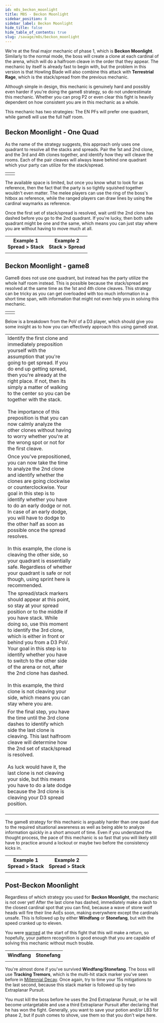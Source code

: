 ```yaml
---
id: m8s_beckon_moonlight
title: M8S - Beckon Moonlight
sidebar_position: 8
sidebar_label: Beckon Moonlight
hide_title: false
hide_table_of_contents: true
slug: /savage/m8s/beckon_moonlight
---
```


We're at the final major mechanic of phase 1, which is <strong>Beckon Moonlight</strong>. Similarly to the normal mode, the boss will create a clone at each cardinal of the arena, which will do a halfroom cleave in the order that they appear. The mechanic by itself is already fast to begin with, but the problem in this version is that Howling Blade will also combine this attack with <strong>Terrestrial Rage</strong>, which is the stack/spread from the previous mechanic.

<KittenAsset path='m8s/beckon_moonlight_sample.webm' wrapper='div' />

Although simple in design, this mechanic is genuinely hard and possibly even harder if you're doing the game8 strategy, so do not underestimate this mechanic. Whether you can prog P2 or even clear this fight is heavily dependent on how consistent you are in this mechanic as a whole.

This mechanic has two strategies: The EN PFs will prefer one quadrant, while game8 will use the full half room.

<Tabs>
<TabItem value="One Quad" label="One Quad" default>

## Beckon Moonlight - One Quad

As the name of the strategy suggests, this approach only uses one quadrant to resolve all the stacks and spreads. Pair the 1st and 2nd clone, and the 3rd and 4th clones together, and identify how they will cleave the rooms. Each of the pair cleaves will always leave behind one quadrant which your party can utilize for the stack/spread.

<table width='70%'>
    <tr>
        <td><KittenAsset path='m8s/beckon_moonlight_one_quad_support_stack.png' /></td>
        <td><KittenAsset path='m8s/beckon_moonlight_one_quad_dps_stack.png' /></td>
    </tr>
</table>

The available space is limited, but once you know what to look for as reference, then the fact that the party is so tightly squished together wouldn't even matter. The melee players can use the ring of the boss's hitbox as reference, while the ranged players can draw lines by using the cardinal waymarks as reference.

<KittenAsset path='m8s/beckon_moonlight_one_quad_reference.png' wrapper='div' width='70%' />

Once the first set of stack/spread is resolved, wait until the 2nd clone has dashed before you go to the 2nd quadrant. If you're lucky, then both safe quadrant might be one and the same, which means you can just stay where you are without having to move much at all.

<table>
    <tr>
        <th>Example 1<br />Spread > Stack<br /><Role role='MT' /></th>
        <th>Example 2<br />Stack > Spread<br /><Role role='H1' /></th>
    </tr>
    <tr>
        <td><KittenAsset path='m8s/beckon_moonlight_one_quad_example1.webm' /></td>
        <td><KittenAsset path='m8s/beckon_moonlight_one_quad_example2.webm' /></td>
    </tr>
</table>

</TabItem>
<TabItem value="Game8" label="Game8">

## Beckon Moonlight - game8

Game8 does not use one quadrant, but instead has the party utilize the whole half room instead. This is possible because the stack/spread are resolved at the same time as the 1st and 4th clone cleaves. This strategy can be tricky as you can get overloaded with too much information in a short time span, with information that might not even help you in solving this mechanic.

<table width='70%'>
    <tr>
        <td><KittenAsset path='m8s/beckon_moonlight_game8_support_stack.png' /></td>
        <td><KittenAsset path='m8s/beckon_moonlight_game8_dps_stack.png' /></td>
    </tr>
</table>

Below is a breakdown from the PoV of a D3 player, which should give you some insight as to how you can effectively approach this using game8 strat.

<table>
    <tr>
        <td width='45%'>Identify the first clone and immediately preposition yourself with the assumption that you're going to get spread. If you do end up getting spread, then you're already at the right place. If not, then its simply a matter of walking to the center so you can be together with the stack.<br /><br />The importance of this preposition is that you can now calmly analyze the other clones without having to worry whether you're at the wrong spot or not for the first cleave.</td>
        <td><KittenAsset path='m8s/beckon_moonlight_game8_part1.png' /></td>
    </tr>
    <tr>
        <td width='45%'>Once you've prepositioned, you can now take the time to analyze the 2nd clone and identify whether the clones are going clockwise or counterclockwise. Your goal in this step is to identify whether you have to do an early dodge or not. In case of an early dodge, you will have to dodge to the other half as soon as possible once the spread resolves.<br /><br />In this example, the clone is cleaving the other side, so your quadrant is essentially safe. Regardless of whether your quadrant is safe or not though, using sprint here is recommended.</td>
        <td><KittenAsset path='m8s/beckon_moonlight_game8_part2.png' /></td>
    </tr>
    <tr>
        <td width='45%'>The spread/stack markers should appear at this point, so stay at your spread position or to the middle if you have stack. While doing so, use this moment to identify the 3rd clone, which is either in front or behind you from a D3 PoV. Your goal in this step is to identify whether you have to switch to the other side of the arena or not, after the 2nd clone has dashed.<br /><br />In this example, the third clone is not cleaving your side, which means you can stay where you are.</td>
        <td><KittenAsset path='m8s/beckon_moonlight_game8_part3.png' /></td>
    </tr>
    <tr>
        <td width='45%'>For the final step, you have the time until the 3rd clone dashes to identify which side the last clone is cleaving. This last halfroom cleave will determine how the 2nd set of stack/spread is resolved.<br /><br />As luck would have it, the last clone is not cleaving your side, but this means you have to do a late dodge because the 3rd clone is cleaving your D3 spread position.<br /><br /><KittenAsset path='m8s/beckon_moonlight_game8.webm' /></td>
        <td><KittenAsset path='m8s/beckon_moonlight_game8_part4.png' /></td>
    </tr>
</table>

The game8 strategy for this mechanic is arguably harder than one quad due to the required situational awareness as well as being able to analyze information quickly in a short amount of time. Even if you understand the thought process, the pace of this mechanic is so fast that you will likely still have to practice around a lockout or maybe two before the consistency kicks in.

<table>
    <tr>
        <th>Example 1<br />Spread > Stack<br /><Role role='D2' /></th>
        <th>Example 2<br />Spread > Stack<br /><Role role='D3' /></th>
    </tr>
    <tr>
        <td><KittenAsset path='m8s/beckon_moonlight_game8_example1.webm' /></td>
        <td><KittenAsset path='m8s/beckon_moonlight_game8_example2.webm' /></td>
    </tr>
</table>

</TabItem>
</Tabs>

## Post-Beckon Moonlight

Regardless of which strategy you used for <strong>Beckon Moonlight</strong>, the mechanic is not over yet! After the last clone has dashed, immediately make a dash to the closest cardinal spot that you can find, because a wave of stone wolf heads will fire their line AoEs soon, making everywhere except the cardinals unsafe. This is followed up by either <strong>Windfang</strong> or <strong>Stonefang</strong>, but with the speed cranked up to eleven.

You were [warned](/savage/m8s/windfang_stonefang) at the start of this fight that this will make a return, so hopefully, your pattern recognition is good enough that you are capable of solving this mechanic without much trouble.

<table>
    <tr>
        <th>Windfang</th>
        <th>Stonefang</th>
    </tr>
    <tr>
        <td><KittenAsset path='m8s/beckon_moonlight_windfang.webm' /></td>
        <td><KittenAsset path='m8s/beckon_moonlight_stonefang.webm' /></td>
    </tr>
</table>

You're almost done if you've survived <strong>Windfang</strong>/<strong>Stonefang</strong>. The boss will use <strong>Tracking Tremors</strong>, which is the multi-hit stack marker you've seen before in [Millennial Decay](/savage/m8s/millennial_decay). Once again, try to time your 15s mitigations to the last second, because this stack marker is followed up by two <Raidwide>Extraplanar Pursuit</Raidwide>.

You must kill the boss before he uses the 2nd <Raidwide>Extraplanar Pursuit</Raidwide>, or he will become untargetable and use a third <Enrage>Extraplanar Pursuit</Enrage> after declaring that he has won the fight. Generally, you want to save your potion and/or LB3 for phase 2, but if push comes to shove, use them so that you don't wipe here.